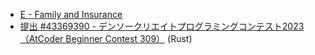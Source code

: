 
<Meta title="ABC309/ABC309-E" />
<Slide src={Png} label="ABC309 E - Family and Insurance" />

- [E \- Family and Insurance](https://atcoder.jp/contests/abc309/tasks/abc309_e)
- [提出 \#43369390 \- デンソークリエイトプログラミングコンテスト2023（AtCoder Beginner Contest 309）](https://atcoder.jp/contests/abc309/submissions/43369390) (Rust)
